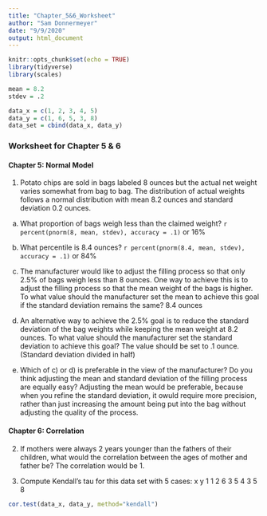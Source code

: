 ```yaml
---
title: "Chapter_5&6_Worksheet"
author: "Sam Donnermeyer"
date: "9/9/2020"
output: html_document
---
```


```r
knitr::opts_chunk$set(echo = TRUE)
library(tidyverse)
library(scales)

mean = 8.2
stdev = .2

data_x = c(1, 2, 3, 4, 5)
data_y = c(1, 6, 5, 3, 8)
data_set = cbind(data_x, data_y)
```

### Worksheet for Chapter 5 & 6

#### Chapter 5: Normal Model

1. Potato chips are sold in bags labeled 8 ounces but the actual net weight varies somewhat from bag to bag. The distribution of actual weights follows a normal distribution with mean 8.2 ounces and standard deviation 0.2 ounces.

a) What proportion of bags weigh less than the claimed weight? 
`r percent(pnorm(8, mean, stdev), accuracy = .1)` or 16%

b) What percentile is 8.4 ounces? 
`r percent(pnorm(8.4, mean, stdev), accuracy = .1)` or 84%

c) The manufacturer would like to adjust the filling process so that only 2.5% of bags weigh less than 8 ounces. One way to achieve this is to adjust the filling process so that the mean weight of the bags is higher. To what value should the manufacturer set the mean to achieve this goal if the standard deviation remains the same?
8.4 ounces

d) An alternative way to achieve the 2.5% goal is to reduce the standard deviation of the bag weights while keeping the mean weight at 8.2 ounces. To what value should the manufacturer set the standard deviation to achieve this goal?
The value should be set to .1 ounce. (Standard deviation divided in half)

e) Which of c) or d) is preferable in the view of the manufacturer? Do you think adjusting the mean and standard deviation of the filling process are equally easy?
Adjusting the mean would be preferable, because when you refine the standard deviation, it owuld require more precision, rather than just increasing the amount being put into the bag without adjusting the quality of the process. 


#### Chapter 6: Correlation

2. If mothers were always 2 years younger than the fathers of their children, what would the
correlation between the ages of mother and father be?
The correlation would be 1. 

3. Compute Kendall’s tau for this data set with 5 cases:
x y
1 1
2 6
3 5
4 3
5 8


```r
cor.test(data_x, data_y, method="kendall")

```




